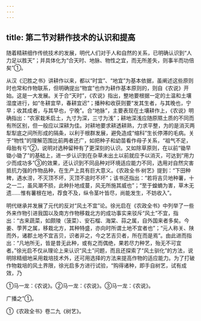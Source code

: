 ```yaml
---
---
---
```

title: 第二节对耕作技术的认识和提高
---



随着精耕细作传统技术的发展，明代人们对于人和自然的关系，已明确认识到“人力足以胜天”；并具体化为“合天时、地脉、物性之宜，而无所差失，则事半而功倍矣”①。

从汉《氾胜之书》讲耕作以来，都以“时宜”、“地宜”为基本依据，虽阐述这些原则时也常和作物联系，但明确提出“物宜”也作为耕作基本原则的，则自《农说》开始。这是一大发展。关于合“天时”，《农说》指出，整地要根据一定的土温和土壤湿度进行，如“冬耕宜早，春耕宜迟”；播种和收获则要“发其生者，与其晚也，宁早；收其成者，与其早也，宁晚”。合“地脉”，主要表现在土壤耕作上，《农说》明确指出：“农家栽禾启土，九寸为深，三寸为浅”；耕地深浅应随原隰土质的不同而有所区别，但一般应以深耕为佳。对耕地要求耕透耕熟，力求平整，为的是消灭两犁犁底之间所形成的隔条，以利于根群发展，避免造成“缩科”生长停滞的毛病。关于“物性”的理解范围比前两者还广，如把种子和幼苗看作母子关系，“祖气不足，母胎有亏”②，说明对选种留种有了更深刻的认识。又如除草原则，在以前“锄早锄小锄了”的基础上，进一步认识到在杂草未出土以前就应予以消灭，可达到“用力少而成功多”③的效果，还认识到不同品种对环境适应能力不同，选用对自然灾害抵抗力强的作物品种，在生产上具有巨大意义。《农政全书·树艺》提到：“下田种稗，遇水涝，不灭顶不坏，灭顶不逾时不坏”；该书还指出：“若将吉贝地种薯，十之一二，虽风潮不损，此种扑地成蔓，风无所施其威也”；“至于蝗蝻为害，草木无遗……惟有薯根在地，荐食不及，纵令茎叶皆尽，尚能发生，不妨收入”。

明代继承并发展了元代的反对“风土不宜”论。徐光启在《农政全书》中列举了一些外来作物引进我国以及南方作物移栽北方的成功事实来驳斥“风土”不宜，指出：“古来蔬菜，如颇陵（菠菜）、安石榴、海棠、蒜之属，自外国来者多矣。今姜、荸荠之属，移栽北方，其种特盛，亦向时所谓土地不宜者也”；“元人称关、陕而外，诸郡土地不宜吉贝，识者非之，今之艺吉贝者，所在而是焉”。由此进而指出：“凡地所无，皆是昔无此种，或有之而偶绝，果若尽力种艺，殆无不可宜者。”徐光启不仅从理论上来认识“风土”问题，而且还探索了“风土驯化”的方法，说明除精细地采用栽培技术外，还可用选择的方法来提高作物的适应能力。为了打破作物栽培的风土界限，徐光启多方进行试验，“购得诸种，即手自树艺，试有成效，乃

①马一龙：《农说》。②马一龙：《农说》。③马一龙：《农说》。

广播之”①。

①《农政全书》卷二九《树艺》。
